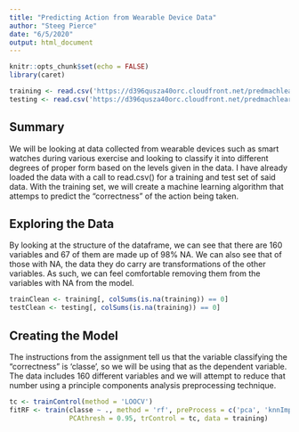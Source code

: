 ```yaml
---
title: "Predicting Action from Wearable Device Data"
author: "Steeg Pierce"
date: "6/5/2020"
output: html_document
---
```


```r
knitr::opts_chunk$set(echo = FALSE)
library(caret)
```

```r
training <- read.csv('https://d396qusza40orc.cloudfront.net/predmachlearn/pml-training.csv')
testing <- read.csv('https://d396qusza40orc.cloudfront.net/predmachlearn/pml-testing.csv')
```

## Summary

We will be looking at data collected from wearable devices such as smart watches during various exercise and looking to classify it into different degrees of proper form based on the levels given in the data. I have already loaded the data with a call to read.csv() for a training and test set of said data. With the training set, we will create a machine learning algorithm that attemps to predict the "correctness" of the action being taken.

## Exploring the Data

By looking at the structure of the dataframe, we can see that there are 160 variables and 67 of them are made up of 98% NA. We can also see that of those with NA, the data they do carry are transformations of the other variables. As such, we can feel comfortable removing them from the variables with NA from the model.

```r
trainClean <- training[, colSums(is.na(training)) == 0]
testClean <- testing[, colSums(is.na(training)) == 0]
```

## Creating the Model

The instructions from the assignment tell us that the variable classifying the "correctness" is 'classe', so we will be using that as the dependent variable. The data includes 160 different variables and we will attempt to reduce that number using a principle components analysis preprocessing technique.

```r
tc <- trainControl(method = 'LOOCV')
fitRF <- train(classe ~ ., method = 'rf', preProcess = c('pca', 'knnImpute'),
               PCAthresh = 0.95, trControl = tc, data = training)
```